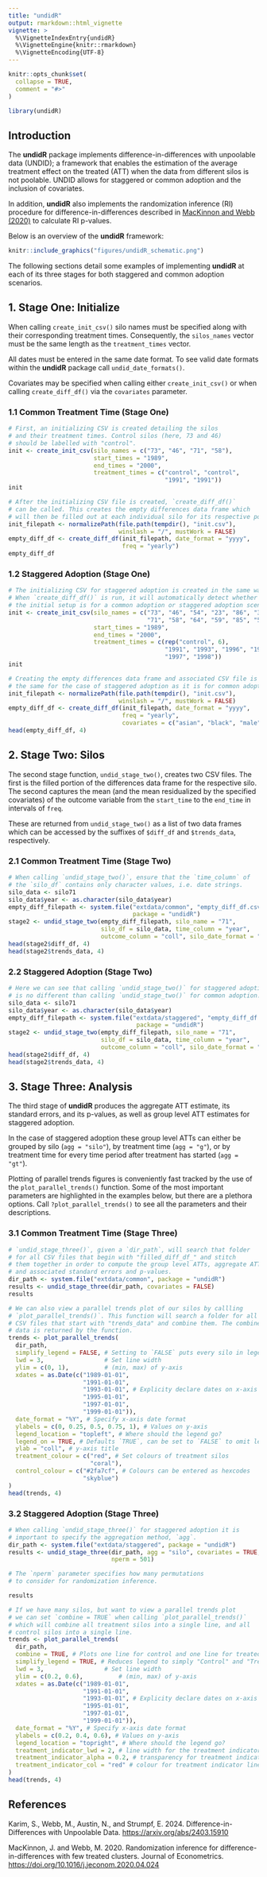 ```yaml
---
title: "undidR"
output: rmarkdown::html_vignette
vignette: >
  %\VignetteIndexEntry{undidR}
  %\VignetteEngine{knitr::rmarkdown}
  %\VignetteEncoding{UTF-8}
---
```


```r
knitr::opts_chunk$set(
  collapse = TRUE,
  comment = "#>"
)
```

```r
library(undidR)
```

## Introduction

The **undidR** package implements difference-in-differences with unpoolable data (UNDID); a framework that enables the estimation of the average treatment effect on the treated (ATT) when the data from different silos is not poolable. UNDID allows for staggered or common adoption and the inclusion of covariates.

In addition, **undidR** also implements the randomization inference (RI) procedure for difference-in-differences described in [MacKinnon and Webb (2020)](https://doi.org/10.1016/j.jeconom.2020.04.024) to calculate RI p-values.

Below is an overview of the **undidR** framework:

```r
knitr::include_graphics("figures/undidR_schematic.png")
```

The following sections detail some examples of implementing **undidR** at each of its three stages for both staggered and common adoption scenarios.

## 1. Stage One: Initialize

When calling `create_init_csv()` silo names must be specified along with their corresponding treatment times. Consequently, the `silos_names` vector must be the same length as the `treatment_times` vector.

All dates must be entered in the same date format. To see valid date formats within the **undidR** package call `undid_date_formats()`.

Covariates may be specified when calling either `create_init_csv()` or when calling `create_diff_df()` via the `covariates` parameter.

### 1.1 Common Treatment Time (Stage One)

```r
# First, an initializing CSV is created detailing the silos
# and their treatment times. Control silos (here, 73 and 46)
# should be labelled with "control".
init <- create_init_csv(silo_names = c("73", "46", "71", "58"),
                        start_times = "1989",
                        end_times = "2000",
                        treatment_times = c("control", "control",
                                            "1991", "1991"))
init

# After the initializing CSV file is created, `create_diff_df()`
# can be called. This creates the empty differences data frame which
# will then be filled out at each individual silo for its respective portion.
init_filepath <- normalizePath(file.path(tempdir(), "init.csv"),
                               winslash = "/", mustWork = FALSE)
empty_diff_df <- create_diff_df(init_filepath, date_format = "yyyy",
                                freq = "yearly")
empty_diff_df
```

### 1.2 Staggered Adoption (Stage One)

```r
# The initializing CSV for staggered adoption is created in the same way.
# When `create_diff_df()` is run, it will automatically detect whether or not
# the initial setup is for a common adoption or staggered adoption scenario.
init <- create_init_csv(silo_names = c("73", "46", "54", "23", "86", "32",
                                       "71", "58", "64", "59", "85", "57"),
                        start_times = "1989",
                        end_times = "2000",
                        treatment_times = c(rep("control", 6),
                                            "1991", "1993", "1996", "1997",
                                            "1997", "1998"))
init

# Creating the empty differences data frame and associated CSV file is
# the same for the case of staggered adoption as it is for common adoption.
init_filepath <- normalizePath(file.path(tempdir(), "init.csv"),
                               winslash = "/", mustWork = FALSE)
empty_diff_df <- create_diff_df(init_filepath, date_format = "yyyy",
                                freq = "yearly",
                                covariates = c("asian", "black", "male"))
head(empty_diff_df, 4)
```

## 2. Stage Two: Silos

The second stage function, `undid_stage_two()`, creates two CSV files. The first is the filled portion of the differences data frame for the respective silo. The second captures the mean (and the mean residualized by the specified covariates) of the outcome variable from the `start_time` to the `end_time` in intervals of `freq`.

These are returned from `undid_stage_two()` as a list of two data frames which can be accessed by the suffixes of `$diff_df` and `$trends_data`, respectively.

### 2.1 Common Treatment Time (Stage Two)

```r
# When calling `undid_stage_two()`, ensure that the `time_column` of
# the `silo_df` contains only character values, i.e. date strings.
silo_data <- silo71
silo_data$year <- as.character(silo_data$year)
empty_diff_filepath <- system.file("extdata/common", "empty_diff_df.csv",
                                   package = "undidR")
stage2 <- undid_stage_two(empty_diff_filepath, silo_name = "71",
                          silo_df = silo_data, time_column = "year",
                          outcome_column = "coll", silo_date_format = "yyyy")
head(stage2$diff_df, 4)
head(stage2$trends_data, 4)
```

### 2.2 Staggered Adoption (Stage Two)

```r
# Here we can see that calling `undid_stage_two()` for staggered adoption
# is no different than calling `undid_stage_two()` for common adoption.
silo_data <- silo71
silo_data$year <- as.character(silo_data$year)
empty_diff_filepath <- system.file("extdata/staggered", "empty_diff_df.csv",
                                    package = "undidR")
stage2 <- undid_stage_two(empty_diff_filepath, silo_name = "71",
                          silo_df = silo_data, time_column = "year",
                          outcome_column = "coll", silo_date_format = "yyyy")
head(stage2$diff_df, 4)
head(stage2$trends_data, 4)
```

## 3. Stage Three: Analysis

The third stage of **undidR** produces the aggregate ATT estimate, its standard errors, and its p-values, as well as group level ATT estimates for staggered adoption.

In the case of staggered adoption these group level ATTs can either be grouped by silo (`agg = "silo"`), by treatment time (`agg = "g"`), or by treatment time for every time period after treatment has started (`agg = "gt"`).

Plotting of parallel trends figures is conveniently fast tracked by the use of the `plot_parallel_trends()` function. Some of the most important parameters are highlighted in the examples below, but there are a plethora options. Call `?plot_parallel_trends()` to see all the parameters and their descriptions.

### 3.1 Common Treatment Time (Stage Three)

```r
# `undid_stage_three()`, given a `dir_path`, will search that folder
# for all CSV files that begin with "filled_diff_df_" and stitch
# them together in order to compute the group level ATTs, aggregate ATT
# and associated standard errors and p-values.
dir_path <- system.file("extdata/common", package = "undidR")
results <- undid_stage_three(dir_path, covariates = FALSE)
results

# We can also view a parallel trends plot of our silos by callling
# `plot_parallel_trends()`. This function will search a folder for all
# CSV files that start with "trends_data" and combine them. The combined
# data is returned by the function.
trends <- plot_parallel_trends(
  dir_path,
  simplify_legend = FALSE, # Setting to `FALSE` puts every silo in legend
  lwd = 3,                 # Set line width
  ylim = c(0, 1),          # (min, max) of y-axis
  xdates = as.Date(c("1989-01-01",
                     "1991-01-01",
                     "1993-01-01", # Explicity declare dates on x-axis
                     "1995-01-01",
                     "1997-01-01",
                     "1999-01-01")),
  date_format = "%Y", # Specify x-axis date format
  ylabels = c(0, 0.25, 0.5, 0.75, 1), # Values on y-axis
  legend_location = "topleft", # Where should the legend go?
  legend_on = TRUE, # Defaults `TRUE`, can be set to `FALSE` to omit legend
  ylab = "coll", # y-axis title
  treatment_colour = c("red", # Set colours of treatment silos
                       "coral"),
  control_colour = c("#2fa7cf", # Colours can be entered as hexcodes
                     "skyblue")
)
head(trends, 4)
```

### 3.2 Staggered Adoption (Stage Three)

```r
# When calling `undid_stage_three()` for staggered adoption it is
# important to specify the aggregation method, `agg`.
dir_path <- system.file("extdata/staggered", package = "undidR")
results <- undid_stage_three(dir_path, agg = "silo", covariates = TRUE,
                             nperm = 501)

# The `nperm` parameter specifies how many permutations
# to consider for randomization inference.

results

# If we have many silos, but want to view a parallel trends plot
# we can set `combine = TRUE` when calling `plot_parallel_trends()`
# which will combine all treatment silos into a single line, and all
# control silos into a single line.
trends <- plot_parallel_trends(
  dir_path,
  combine = TRUE, # Plots one line for control and one line for treated
  simplify_legend = TRUE, # Reduces legend to simply "Control" and "Treated"
  lwd = 3,                 # Set line width
  ylim = c(0.2, 0.6),          # (min, max) of y-axis
  xdates = as.Date(c("1989-01-01",
                     "1991-01-01",
                     "1993-01-01", # Explicity declare dates on x-axis
                     "1995-01-01",
                     "1997-01-01",
                     "1999-01-01")),
  date_format = "%Y", # Specify x-axis date format
  ylabels = c(0.2, 0.4, 0.6), # Values on y-axis
  legend_location = "topright", # Where should the legend go?
  treatment_indicator_lwd = 2, # line width for the treatment indicator lines
  treatment_indicator_alpha = 0.2, # transparency for treatment indicator lines
  treatment_indicator_col = "red" # colour for treatment indicator lines
)
head(trends, 4)
```

## References

Karim, S., Webb, M., Austin, N., and Strumpf, E. 2024. Difference-in-Differences with Unpoolable Data. [https://arxiv.org/abs/2403.15910](https://arxiv.org/abs/2403.15910)

MacKinnon, J. and Webb, M. 2020. Randomization inference for difference-in-differences with few treated clusters. Journal of Econometrics. [https://doi.org/10.1016/j.jeconom.2020.04.024](https://doi.org/10.1016/j.jeconom.2020.04.024)